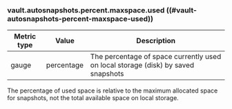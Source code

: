 ### vault.autosnapshots.percent.maxspace.used ((#vault-autosnapshots-percent-maxspace-used))

Metric type | Value      | Description
----------- | ---------- | -----------
gauge       | percentage | The percentage of space currently used on local storage (disk) by saved snapshots

The percentage of used space is relative to the maximum allocated space for
snapshots, not the total available space on local storage.